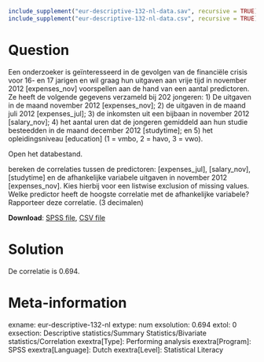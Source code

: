 ```r
include_supplement("eur-descriptive-132-nl-data.sav", recursive = TRUE)
include_supplement("eur-descriptive-132-nl-data.csv", recursive = TRUE)
```

Question
========
Een onderzoeker is geïnteresseerd in de gevolgen van de financiële crisis voor 16- en 17 jarigen en wil graag hun uitgaven aan vrije tijd in november 2012 [expenses_nov] voorspellen aan de hand van een aantal predictoren. Ze heeft de volgende gegevens verzameld bij 202 jongeren: 1) De uitgaven in de maand november 2012 [expenses_nov]; 2) de uitgaven in de maand juli 2012 [expenses_jul]; 3) de inkomsten uit een bijbaan in november 2012 [salary_nov]; 4) het aantal uren dat de jongeren gemiddeld aan hun studie besteedden in de maand december 2012 [studytime]; en 5) het opleidingsniveau [education] (1 = vmbo, 2 = havo, 3 = vwo). 

Open het databestand.

bereken de correlaties tussen de predictoren: [expenses_jul], [salary_nov], [studytime] en de afhankelijke variabele uitgaven in november 2012 [expenses_nov]. Kies hierbij voor een listwise exclusion of missing values. Welke predictor heeft de hoogste correlatie met de afhankelijke variabele? Rapporteer deze correlatie. (3 decimalen)

**Download**: [SPSS file](eur-descriptive-132-nl-data.sav), [CSV file](eur-descriptive-132-nl-data.csv)


Solution
========
De correlatie is 0.694.


Meta-information
================
exname: eur-descriptive-132-nl
extype: num
exsolution: 0.694
extol: 0
exsection: Descriptive statistics/Summary Statistics/Bivariate statistics/Correlation
exextra[Type]: Performing analysis
exextra[Program]: SPSS
exextra[Language]: Dutch
exextra[Level]: Statistical Literacy
